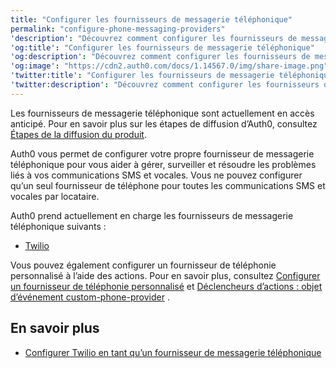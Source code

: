 ---
title: "Configurer les fournisseurs de messagerie téléphonique"
permalink: "configure-phone-messaging-providers"
'description': "Découvrez comment configurer les fournisseurs de messagerie téléphonique dans Auth0 Dashboard."
'og:title': "Configurer les fournisseurs de messagerie téléphonique"
'og:description': "Découvrez comment configurer les fournisseurs de messagerie téléphonique dans Auth0 Dashboard."
'og:image': "https://cdn2.auth0.com/docs/1.14567.0/img/share-image.png"
'twitter:title': "Configurer les fournisseurs de messagerie téléphonique"
'twitter:description': "Découvrez comment configurer les fournisseurs de messagerie téléphonique dans Auth0 Dashboard."
---

<Callout icon="file-lines" color="#0EA5E9" iconType="regular">

Les fournisseurs de messagerie téléphonique sont actuellement en accès anticipé. Pour en savoir plus sur les étapes de diffusion d’Auth0, consultez [Étapes de la diffusion du produit](https://auth0.com/docs/troubleshoot/product-lifecycle/product-release-stages).

</Callout>

Auth0 vous permet de configurer votre propre fournisseur de messagerie téléphonique pour vous aider à gérer, surveiller et résoudre les problèmes liés à vos communications SMS et vocales. Vous ne pouvez configurer qu’un seul fournisseur de téléphone pour toutes les communications SMS et vocales par locataire.

Auth0 prend actuellement en charge les fournisseurs de messagerie téléphonique suivants :

* [Twilio](/docs/fr-ca/customize/phone-messages/configure-phone-messaging-providers/configure-twilio-as-a-phone-messaging-provider)

Vous pouvez également configurer un fournisseur de téléphonie personnalisé à l’aide des actions. Pour en savoir plus, consultez [Configurer un fournisseur de téléphonie personnalisé](/docs/fr-ca/customize/phone-messages/configure-phone-messaging-providers/configure-a-custom-phone-provider) et [Déclencheurs d’actions : objet d’événement custom-phone-provider](/docs/fr-ca/customize/phone-messages/configure-phone-messaging-providers/actions-triggers-custom-phone-provider-event-object) .

## En savoir plus

* [Configurer Twilio en tant qu’un fournisseur de messagerie téléphonique](/docs/fr-ca/customize/phone-messages/configure-phone-messaging-providers/configure-twilio-as-a-phone-messaging-provider)